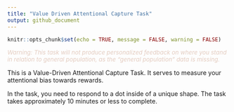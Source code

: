 ```yaml
---
title: "Value Driven Attentional Capture Task"
output: github_document
---
```


```r
knitr::opts_chunk$set(echo = TRUE, message = FALSE, warning = FALSE)
```

<p style="font-style:italic; font-size:10pt; color: #E4CCC0">
Warning: This task will not produce personalized feedback on where you
stand in relation to general population, as the “general population”
data is missing.
</p>

This is a Value-Driven Attentional Capture Task.
It serves to measure your attentional bias towards rewards.

In the task, you need to respond to a dot inside of a unique shape.
The task takes approximately 10 minutes or less to complete.


